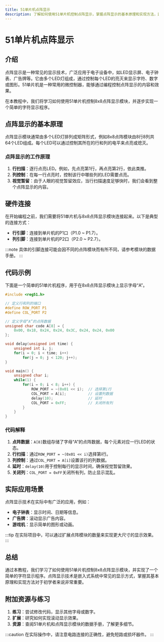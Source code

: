 ```yaml
---
title: 51单片机点阵显示
description: 了解如何使用51单片机控制点阵显示，掌握点阵显示的基本原理和实现方法，适合初学者学习。
---
```


# 51单片机点阵显示

## 介绍

点阵显示是一种常见的显示技术，广泛应用于电子设备中，如LED显示屏、电子钟表、广告牌等。它由多个LED灯组成，通过控制每个LED的亮灭来显示字符、数字或图形。51单片机是一种常用的微控制器，能够通过编程控制点阵显示的内容和效果。

在本教程中，我们将学习如何使用51单片机控制8x8点阵显示模块，并逐步实现一个简单的字符显示程序。

## 点阵显示的基本原理

点阵显示模块通常由多个LED灯排列成矩阵形式，例如8x8点阵模块由8行8列共64个LED组成。每个LED可以通过控制其所在的行和列的电平来点亮或熄灭。

### 点阵显示的工作原理

1. **行扫描**：逐行点亮LED。例如，先点亮第1行，再点亮第2行，依此类推。
2. **列控制**：在每一行点亮时，控制该行中哪些列的LED需要点亮。
3. **视觉暂留**：由于人眼的视觉暂留效应，当行扫描速度足够快时，我们会看到整个点阵显示的内容。

## 硬件连接

在开始编程之前，我们需要将51单片机与8x8点阵显示模块连接起来。以下是典型的连接方式：

- **行引脚**：连接到单片机的P1口（P1.0 ~ P1.7）。
- **列引脚**：连接到单片机的P2口（P2.0 ~ P2.7）。

:::note
具体的引脚连接可能会因不同的点阵模块而有所不同，请参考模块的数据手册。
:::

## 代码示例

下面是一个简单的51单片机程序，用于在8x8点阵显示模块上显示字母“A”。

```c
#include <reg51.h>

// 定义行和列的端口
#define ROW_PORT P1
#define COL_PORT P2

// 定义字母“A”的点阵数据
unsigned char code A[8] = {
    0x00, 0x18, 0x24, 0x24, 0x3C, 0x24, 0x24, 0x00
};

void delay(unsigned int time) {
    unsigned int i, j;
    for(i = 0; i < time; i++)
        for(j = 0; j < 120; j++);
}

void main() {
    unsigned char i;
    while(1) {
        for(i = 0; i < 8; i++) {
            ROW_PORT = ~(0x01 << i);  // 选择第i行
            COL_PORT = A[i];          // 设置列数据
            delay(10);                // 延时
            COL_PORT = 0xFF;          // 关闭所有列
        }
    }
}
```

### 代码解释

1. **点阵数据**：`A[8]`数组存储了字母“A”的点阵数据，每个元素对应一行LED的状态。
2. **行扫描**：通过`ROW_PORT = ~(0x01 << i)`选择第i行。
3. **列控制**：通过`COL_PORT = A[i]`设置该行的列数据。
4. **延时**：`delay(10)`用于控制每行的显示时间，确保视觉暂留效果。
5. **关闭列**：`COL_PORT = 0xFF`关闭所有列，防止显示混乱。

## 实际应用场景

点阵显示技术在实际中有广泛的应用，例如：

- **电子钟表**：显示时间、日期等信息。
- **广告牌**：滚动显示广告内容。
- **游戏机**：显示简单的图形或动画。

:::tip
在实际项目中，可以通过扩展点阵模块的数量来实现更大尺寸的显示效果。
:::

## 总结

通过本教程，我们学习了如何使用51单片机控制8x8点阵显示模块，并实现了一个简单的字符显示程序。点阵显示技术是嵌入式系统中常见的显示方式，掌握其基本原理和实现方法对于初学者来说非常重要。

## 附加资源与练习

1. **练习**：尝试修改代码，显示其他字母或数字。
2. **扩展**：研究如何实现滚动显示效果。
3. **资源**：查阅51单片机和点阵显示模块的数据手册，了解更多细节。

:::caution
在实际操作中，请注意电路连接的正确性，避免短路或损坏器件。
:::